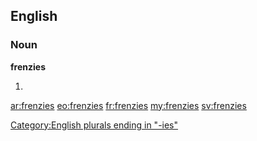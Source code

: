 ==English==

===Noun===
'''frenzies'''

# {{plural of|[[frenzy]]}}

[[Category:English plurals ending in "-ies"]]

[[ar:frenzies]]
[[eo:frenzies]]
[[fr:frenzies]]
[[my:frenzies]]
[[sv:frenzies]]